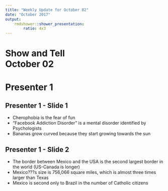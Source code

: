```yaml
---
title: "Weekly Update for October 02"
date: "October 2017"
output: 
    rmdshower::shower_presentation:
        ratio: 4x3
---
```


# Show and Tell <br> October 02

# Presenter 1

## Presenter 1 - Slide 1

- Cherophobia is the fear of fun
- "Facebook Addiction Disorder" is a mental disorder identified by Psychologists
- Bananas grow curved because they start growing towards the sun

## Presenter 1 - Slide 2

- The border between Mexico and the USA is the second largest border in the world (US-Canada is longer)
- Mexico???s size is 756,066 square miles, which is almost three times larger than Texas
- Mexico is second only to Brazil in the number of Catholic citizens